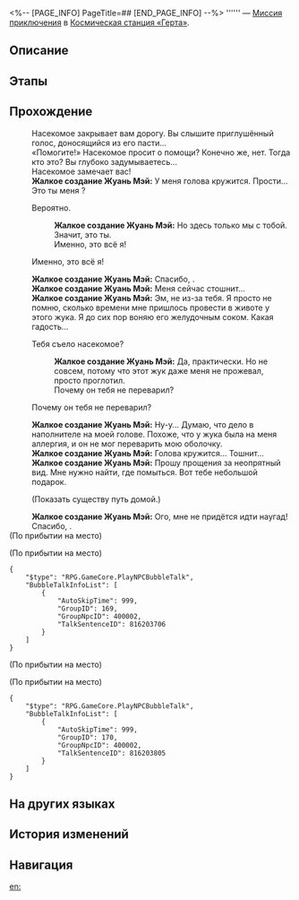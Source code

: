 <%-- [PAGE_INFO]
PageTitle=##
[END_PAGE_INFO] --%>
{{Дополнить|Диалоги.}}
{{Миссия Инфобокс
|id              = 4140119
|Название        = 
|Изображение     = Миссия .png
|Тип             = Миссия приключения
|Событие         = 
|Глава           = 
|Условия         = Завершена [[Миссия приключения]] «[[Охота на экзотических питомцев: Забота]]»
|Персонажи       = Жалкое создание Жуань Мэй; Первопроходец
|СтартЛокация    = [[Космическая станция «Герта»]] — [[Изолированная зона]]
|Мир             = Космическая станция «Герта»
|Предыдущая      = Охота на экзотических питомцев: Забота
|Следующая       = 
|Награды         = Конденсированный эфир*2; Гертариумы*20; Кредиты*3 000
}}
'''''' — [[Миссия приключения]] в [[Космическая станция «Герта»]].

==Описание==
{{Описание|<!--официальное описание из Перекрёстка судеб-->}}

==Этапы==


==Прохождение==
{{Дополнить}}
:Насекомое закрывает вам дорогу. Вы слышите приглушённый голос, доносящийся из его пасти...
:«Помогите!» Насекомое просит о помощи? Конечно же, нет. Тогда кто это? Вы глубоко задумываетесь...
:Насекомое замечает вас!
:'''Жалкое создание Жуань Мэй:''' У меня голова кружится. Прости... Это ты меня {{MC|ж=спасла|м=спас}}?
:{{Диалог|Стрелка}} Вероятно.
::'''Жалкое создание Жуань Мэй:''' Но здесь только мы с тобой. Значит, это ты.
::Именно, это всё я!
:{{Диалог|Стрелка}} Именно, это всё я!
:'''Жалкое создание Жуань Мэй:''' Спасибо, {{MC|ж=добрая|м=добрый}} {{MC|ж=незнакомка|м=незнакомец}}.
:'''Жалкое создание Жуань Мэй:''' Меня сейчас стошнит...
:'''Жалкое создание Жуань Мэй:''' Эм, не из-за тебя. Я просто не помню, сколько времени мне пришлось провести в животе у этого жука. Я до сих пор воняю его желудочным соком. Какая гадость...
:{{Диалог|Стрелка}} Тебя съело насекомое?
::'''Жалкое создание Жуань Мэй:''' Да, практически. Но не совсем, потому что этот жук даже меня не прожевал, просто проглотил.
::Почему он тебя не переварил?
:{{Диалог|Стрелка}} Почему он тебя не переварил?
:'''Жалкое создание Жуань Мэй:''' Ну-у... Думаю, что дело в наполнителе на моей голове. Похоже, что у жука была на меня аллергия, и он не мог переварить мою оболочку.
:'''Жалкое создание Жуань Мэй:''' Голова кружится... Тошнит...
:'''Жалкое создание Жуань Мэй:''' Прошу прощения за неопрятный вид. Мне нужно найти, где помыться. Вот тебе небольшой подарок.
:{{Диалог|Стрелка}} (Показать существу путь домой.)
:'''Жалкое создание Жуань Мэй:''' Ого, мне не придётся идти наугад! Спасибо, {{MC|ж=добрая госпожа|м=добрый господин}}.
:{{tx}}
;(По прибытии на место)

;(По прибытии на место)
<pre>{
	"$type": "RPG.GameCore.PlayNPCBubbleTalk",
	"BubbleTalkInfoList": [
		{
			"AutoSkipTime": 999,
			"GroupID": 169,
			"GroupNpcID": 400002,
			"TalkSentenceID": 816203706
		}
	]
}</pre>
;(По прибытии на место)

;(По прибытии на место)
<pre>{
	"$type": "RPG.GameCore.PlayNPCBubbleTalk",
	"BubbleTalkInfoList": [
		{
			"AutoSkipTime": 999,
			"GroupID": 170,
			"GroupNpcID": 400002,
			"TalkSentenceID": 816203805
		}
	]
}</pre>
{{Диалог Конец}}

==На других языках==
{{На других языках
|en   = 
|zhs  = 
|zht  = 
|ja   = 
|ko   = 
|es   = 
|fr   = 
|ru   = 
|th   = 
|vi   = 
|de   = 
|id   = 
|pt   = 
}}

==История изменений==
{{История изменений|3.5}}

==Навигация==
{{Миссия приключения Навбокс|Глава }}

[[en:]]
